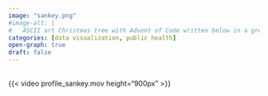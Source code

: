 ```yaml
---
image: "sankey.png"
#image-alt: |
#	ASCII art Christmas tree with Advent of Code written below in a green monospace font.
categories: [data visualization, public health]
open-graph: true
draft: false
---
```


<br>
{{< video profile_sankey.mov height="900px" >}}
